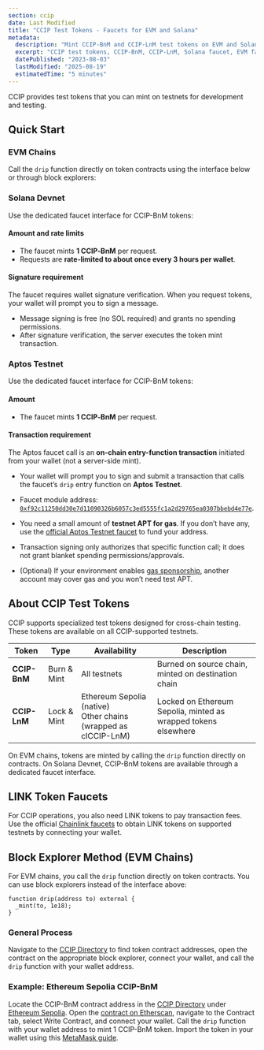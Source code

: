 ```yaml
---
section: ccip
date: Last Modified
title: "CCIP Test Tokens - Faucets for EVM and Solana"
metadata:
  description: "Mint CCIP-BnM and CCIP-LnM test tokens on EVM and Solana testnets. Call drip functions on EVM contracts or use the Solana faucet for cross-chain testing."
  excerpt: "CCIP test tokens, CCIP-BnM, CCIP-LnM, Solana faucet, EVM faucet, testnet tokens, burn mint tokens, lock mint tokens, MetaMask, Phantom wallet, cross-chain testing, wallet connect, SPL token, Token-2022, ERC20"
  datePublished: "2023-08-03"
  lastModified: "2025-08-19"
  estimatedTime: "5 minutes"
---
```




CCIP provides test tokens that you can mint on testnets for development and testing.

## Quick Start

### EVM Chains

Call the `drip` function directly on token contracts using the interface below or through block explorers:

<MintTokenButton client:only="react" />

### Solana Devnet

Use the dedicated faucet interface for CCIP-BnM tokens:

<SVMTestTokensClient client:only="react" />

#### Amount and rate limits

- The faucet mints **1 CCIP‑BnM** per request.
- Requests are **rate‑limited to about once every 3 hours per wallet**.

#### Signature requirement

The faucet requires wallet signature verification. When you request tokens, your wallet will prompt you to sign a message.

- Message signing is free (no SOL required) and grants no spending permissions.
- After signature verification, the server executes the token mint transaction.

### Aptos Testnet

Use the dedicated faucet interface for CCIP-BnM tokens:

<AptosTestTokensClient client:only="react" />

#### Amount

- The faucet mints **1 CCIP‑BnM** per request.

#### Transaction requirement

The Aptos faucet call is an **on-chain entry-function transaction** initiated from your wallet (not a server-side mint).

- Your wallet will prompt you to sign and submit a transaction that calls the faucet’s `drip` entry function on **Aptos Testnet**.

- Faucet module address: [`0xf92c11250dd30e7d11090326b6057c3ed5555fc1a2d29765ea0307bbebd4e77e`](https://explorer.aptoslabs.com/object/0xf92c11250dd30e7d11090326b6057c3ed5555fc1a2d29765ea0307bbebd4e77e/modules/packages/Faucet?network=testnet).

- You need a small amount of **testnet APT for gas**. If you don’t have any, use the [official Aptos Testnet faucet](https://aptos.dev/network/faucet) to fund your address.

- Transaction signing only authorizes that specific function call; it does not grant blanket spending permissions/approvals.

- (Optional) If your environment enables [gas sponsorship](https://aptos.dev/build/guides/sponsored-transactions), another account may cover gas and you won’t need test APT.

## About CCIP Test Tokens

CCIP supports specialized test tokens designed for cross-chain testing. These tokens are available on all CCIP-supported testnets.

| Token        | Type        | Availability                                                       | Description                                                    |
| ------------ | ----------- | ------------------------------------------------------------------ | -------------------------------------------------------------- |
| **CCIP-BnM** | Burn & Mint | All testnets                                                       | Burned on source chain, minted on destination chain            |
| **CCIP-LnM** | Lock & Mint | Ethereum Sepolia (native)<br/>Other chains (wrapped as clCCIP-LnM) | Locked on Ethereum Sepolia, minted as wrapped tokens elsewhere |

On EVM chains, tokens are minted by calling the `drip` function directly on contracts. On Solana Devnet, CCIP-BnM tokens are available through a dedicated faucet interface.

## LINK Token Faucets

For CCIP operations, you also need LINK tokens to pay transaction fees. Use the official [Chainlink faucets](https://faucets.chain.link/) to obtain LINK tokens on supported testnets by connecting your wallet.

## Block Explorer Method (EVM Chains)

For EVM chains, you call the `drip` function directly on token contracts. You can use block explorers instead of the interface above:

```solidity
function drip(address to) external {
  _mint(to, 1e18);
}
```

### General Process

Navigate to the [CCIP Directory](/ccip/directory/testnet) to find token contract addresses, open the contract on the appropriate block explorer, connect your wallet, and call the `drip` function with your wallet address.

### Example: Ethereum Sepolia CCIP-BnM

Locate the CCIP-BnM contract address in the [CCIP Directory](/ccip/directory/testnet) under [Ethereum Sepolia](/ccip/directory/testnet/chain/ethereum-testnet-sepolia). Open the [contract on Etherscan](https://sepolia.etherscan.io/address/0xFd57b4ddBf88a4e07fF4e34C487b99af2Fe82a05), navigate to the Contract tab, select Write Contract, and connect your wallet. Call the `drip` function with your wallet address to mint 1 CCIP-BnM token. Import the token in your wallet using this [MetaMask guide](https://support.metamask.io/hc/en-us/articles/360015489031#h_01FWH492CHY60HWPC28RW0872H).

<CcipCommon callout="educationalDisclaimer" />
